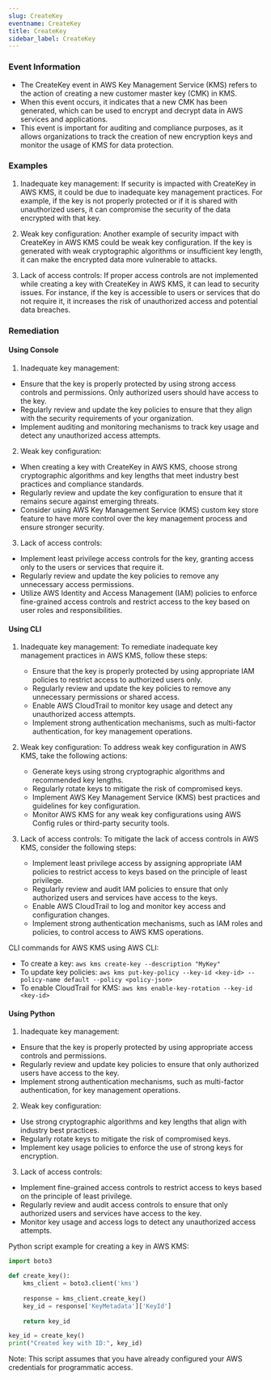 ```yaml
--- 
slug: CreateKey
eventname: CreateKey
title: CreateKey
sidebar_label: CreateKey
---
```

                       
### Event Information

- The CreateKey event in AWS Key Management Service (KMS) refers to the action of creating a new customer master key (CMK) in KMS.
- When this event occurs, it indicates that a new CMK has been generated, which can be used to encrypt and decrypt data in AWS services and applications.
- This event is important for auditing and compliance purposes, as it allows organizations to track the creation of new encryption keys and monitor the usage of KMS for data protection.


### Examples

1. Inadequate key management: If security is impacted with CreateKey in AWS KMS, it could be due to inadequate key management practices. For example, if the key is not properly protected or if it is shared with unauthorized users, it can compromise the security of the data encrypted with that key.

2. Weak key configuration: Another example of security impact with CreateKey in AWS KMS could be weak key configuration. If the key is generated with weak cryptographic algorithms or insufficient key length, it can make the encrypted data more vulnerable to attacks.

3. Lack of access controls: If proper access controls are not implemented while creating a key with CreateKey in AWS KMS, it can lead to security issues. For instance, if the key is accessible to users or services that do not require it, it increases the risk of unauthorized access and potential data breaches.

### Remediation

#### Using Console

1. Inadequate key management:
- Ensure that the key is properly protected by using strong access controls and permissions. Only authorized users should have access to the key.
- Regularly review and update the key policies to ensure that they align with the security requirements of your organization.
- Implement auditing and monitoring mechanisms to track key usage and detect any unauthorized access attempts.

2. Weak key configuration:
- When creating a key with CreateKey in AWS KMS, choose strong cryptographic algorithms and key lengths that meet industry best practices and compliance standards.
- Regularly review and update the key configuration to ensure that it remains secure against emerging threats.
- Consider using AWS Key Management Service (KMS) custom key store feature to have more control over the key management process and ensure stronger security.

3. Lack of access controls:
- Implement least privilege access controls for the key, granting access only to the users or services that require it.
- Regularly review and update the key policies to remove any unnecessary access permissions.
- Utilize AWS Identity and Access Management (IAM) policies to enforce fine-grained access controls and restrict access to the key based on user roles and responsibilities.

#### Using CLI

1. Inadequate key management: To remediate inadequate key management practices in AWS KMS, follow these steps:
   - Ensure that the key is properly protected by using appropriate IAM policies to restrict access to authorized users only.
   - Regularly review and update the key policies to remove any unnecessary permissions or shared access.
   - Enable AWS CloudTrail to monitor key usage and detect any unauthorized access attempts.
   - Implement strong authentication mechanisms, such as multi-factor authentication, for key management operations.

2. Weak key configuration: To address weak key configuration in AWS KMS, take the following actions:
   - Generate keys using strong cryptographic algorithms and recommended key lengths.
   - Regularly rotate keys to mitigate the risk of compromised keys.
   - Implement AWS Key Management Service (KMS) best practices and guidelines for key configuration.
   - Monitor AWS KMS for any weak key configurations using AWS Config rules or third-party security tools.

3. Lack of access controls: To mitigate the lack of access controls in AWS KMS, consider the following steps:
   - Implement least privilege access by assigning appropriate IAM policies to restrict access to keys based on the principle of least privilege.
   - Regularly review and audit IAM policies to ensure that only authorized users and services have access to the keys.
   - Enable AWS CloudTrail to log and monitor key access and configuration changes.
   - Implement strong authentication mechanisms, such as IAM roles and policies, to control access to AWS KMS operations.

CLI commands for AWS KMS using AWS CLI:
- To create a key: `aws kms create-key --description "MyKey"`
- To update key policies: `aws kms put-key-policy --key-id <key-id> --policy-name default --policy <policy-json>`
- To enable CloudTrail for KMS: `aws kms enable-key-rotation --key-id <key-id>`

#### Using Python

1. Inadequate key management:
- Ensure that the key is properly protected by using appropriate access controls and permissions.
- Regularly review and update key policies to ensure that only authorized users have access to the key.
- Implement strong authentication mechanisms, such as multi-factor authentication, for key management operations.

2. Weak key configuration:
- Use strong cryptographic algorithms and key lengths that align with industry best practices.
- Regularly rotate keys to mitigate the risk of compromised keys.
- Implement key usage policies to enforce the use of strong keys for encryption.

3. Lack of access controls:
- Implement fine-grained access controls to restrict access to keys based on the principle of least privilege.
- Regularly review and audit access controls to ensure that only authorized users and services have access to the key.
- Monitor key usage and access logs to detect any unauthorized access attempts.

Python script example for creating a key in AWS KMS:

```python
import boto3

def create_key():
    kms_client = boto3.client('kms')
    
    response = kms_client.create_key()
    key_id = response['KeyMetadata']['KeyId']
    
    return key_id

key_id = create_key()
print("Created key with ID:", key_id)
```

Note: This script assumes that you have already configured your AWS credentials for programmatic access.


 